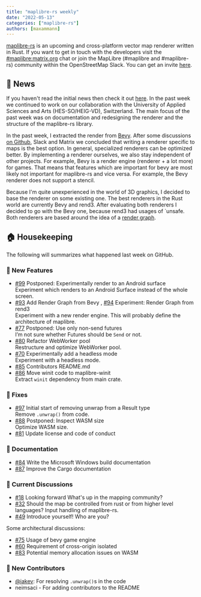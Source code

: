 ```yaml
---
title: "maplibre-rs weekly"
date: "2022-05-13"
categories: ["maplibre-rs"]
authors: [maxammann]
---
```


[maplibre-rs](https://github.com/maplibre/maplibre-rs) is an upcoming and cross-platform vector map renderer written in Rust. If you want to get in touch with the developers visit the [#maplibre:matrix.org](https://matrix.to/#/#mapr:matrix.org) chat or join the MapLibre (#maplibre and #maplibre-rs) community within the OpenStreetMap Slack. You can get an invite [here](https://slack.openstreetmap.us).

## 📰 News

If you haven't read the initial news then check it out [here](news/2022-05-06-maplibre-rs-weekly).
In the past week we continued to work on our collaboration with the University of Applied Sciences and Arts (HES-SO/HEIG-VD), Switzerland.
The main focus of the past week was on documentation and redesigning the renderer and the structure of the maplibre-rs library.

In the past week, I extracted the render from [Bevy](https://bevyengine.org/). After some discussions [on Github](https://github.com/maplibre/maplibre-rs/discussions/75), Slack and Matrix we concluded that writing a renderer specific to maps is the best option. In general, specialized renderers can be optimized better. By implementing a renderer ourselves, we also stay independent of other projects. For example, Bevy is a render engine (renderer + a lot more) for games. That means that features which are important for bevy are most likely not important for maplibre-rs and vice versa. For example, the Bevy renderer does not support a stencil.

Because I'm quite unexperienced in the world of 3D graphics, I decided to base the renderer on some existing one. The best renderers in the Rust world are currently Bevy and rend3. After evaluating both renderers I decided to go with the Bevy one, because rend3 had usages of `unsafe. Both renderers are based around the idea of a [render graph](https://logins.github.io/graphics/2021/05/31/RenderGraphs.html).

## 🏠 Housekeeping

The following will summarizes what happened last week on GitHub.

### 🎁 New Features

- [#99](https://github.com/maplibre/maplibre-rs/issues/99) Postponed: Experimentally render to an Android surface  
  Experiment which renders to an Android Surface instead of the whole screen.
- [#93](https://github.com/maplibre/maplibre-rs/issues/93) Add Render Graph from Bevy , [#94](https://github.com/maplibre/maplibre-rs/issues/94) Experiment: Render Graph from rend3  
  Experiment with a new render engine. This will probably define the architecture of maplibre.
- [#77](https://github.com/maplibre/maplibre-rs/issues/77) Postponed: Use only non-send futures  
  I’m not sure whether Futures should be `Send` or not.
- [#80](https://github.com/maplibre/maplibre-rs/issues/80) Refactor WebWorker pool  
  Restructure and optimize WebWorker pool.
- [#70](https://github.com/maplibre/maplibre-rs/issues/70) Experimentally add a headless mode  
  Experiment with a headless mode.
- [#85](https://github.com/maplibre/maplibre-rs/issues/85) Contributors README.md
- [#86](https://github.com/maplibre/maplibre-rs/issues/86) Move winit code to maplibre-winit  
  Extract `winit` dependency from main crate.

### 🔧 Fixes

- [#97](https://github.com/maplibre/maplibre-rs/issues/97) Initial start of removing unwrap from a Result type  
  Remove `.unwrap()` from code.
- [#88](https://github.com/maplibre/maplibre-rs/issues/88) Postponed: Inspect WASM size  
  Optimize WASM size.
- [#81](https://github.com/maplibre/maplibre-rs/issues/81) Update license and code of conduct

### 📄 Documentation

- [#84](https://github.com/maplibre/maplibre-rs/issues/84) Write the Microsoft Windows build documentation
- [#87](https://github.com/maplibre/maplibre-rs/issues/87) Improve the Cargo documentation

### 🧵 Current Discussions

- [#18](https://github.com/maplibre/maplibre-rs/discussions/18) Looking forward
  What's up in the mapping community?
- [#32](https://github.com/maplibre/maplibre-rs/discussions/32) Should the map be controlled from rust or from higher level languages?
  Input handling of maplibre-rs.
- [#49](https://github.com/maplibre/maplibre-rs/discussions/49) Introduce yourself!
  Who are you?

Some architectural discussions:

- [#75](https://github.com/maplibre/maplibre-rs/discussions/75) Usage of bevy game engine
- [#60](https://github.com/maplibre/maplibre-rs/discussions/60) Requirement of cross-origin isolated
- [#83](https://github.com/maplibre/maplibre-rs/discussions/83) Potential memory allocation issues on WASM

### 👋 New Contributors

- [@iakev](https://github.com/iakev): For resolving `.unwrap()`s in the code
- neimsaci - For adding contributors to the README
